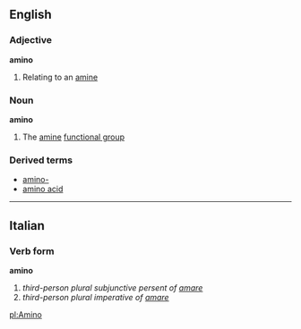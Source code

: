 ==English==

===Adjective===
'''amino'''
#Relating to an [[amine]]
===Noun===
'''amino'''
#The [[amine]] [[functional group]]
===Derived terms===
*[[amino-]]
*[[amino acid]]

----

==Italian==
===Verb form===
'''amino'''

# ''third-person plural subjunctive persent of [[amare]]''
# ''third-person plural imperative of [[amare]]''

[[pl:Amino]]